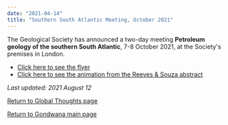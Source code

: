 ```yaml
---
date: "2021-04-14"
title: "Southern South Atlantic Meeting, October 2021"
---
```


The Geological Society has announced a two-day meeting **Petroleum geology of the southern South Atlantic**, 7-8 October 2021, at the Society's premises in London.

* [Click here to see the flyer](http://www.reeves.nl/upload/south-atlantic-poster.pdf)
* [Click here to see the animation from the Reeves & Souza abstract](http://www.reeves.nl/upload/ReevesAnimationLondon2021.gif)

*Last updated: 2021 August 12*

[Return to Global Thoughts page](../other-material)

[Return to Gondwana main page](../../gondwana)

